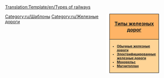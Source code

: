 [[Translation:Template/en/Types of railways]]
<noinclude>
[[Category:ru/Шаблоны]]
</noinclude><div style="float:right; padding-left:12px; background:#ffffff;">
<div style="width:150px; border:1px solid #000000; background:#ffb466; padding:5px; -moz-border-radius-topleft:5px; -moz-border-radius-topright:5px; font-size: 12pt;">
<center><strong><font size="3">[[ru/Manual/Типы железных дорог|Типы железных дорог]]</font></strong></center>
</div>
<div style="width:150px;  border:1px solid black; border-top-width: 0px; background:#ffd496; padding:5px; -moz-border-radius-bottomleft:5px; -moz-border-radius-bottomright:8px; font-size: 8pt;">
<strong>
*[[ru/Manual/Железные дороги|Обычные железные дороги]]<br/>
*[[ru/Manual/Электрифицированные железные дороги|Электрифицированные железные дороги]]<br/>
*[[ru/Manual/Base Set/Монорельс|Монорельс]]<br/>
*[[ru/Manual/Base Set/Магнитоплан|Магнитоплан]]
</strong>
</div>
</div>
<includeonly>[[Category:ru/Железные дороги]]</includeonly>